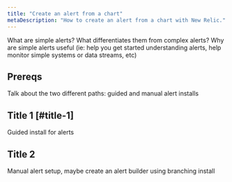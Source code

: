 ```yaml
---
title: "Create an alert from a chart"
metaDescription: "How to create an alert from a chart with New Relic."
---
```


What are simple alerts? What differentiates them from complex alerts? Why are simple alerts useful (ie: help you get started understanding alerts, help monitor simple systems or data streams, etc)

## Prereqs
Talk about the two different paths: guided and manual alert installs

## Title 1 [#title-1]
Guided install for alerts

## Title 2 
Manual alert setup, maybe create an alert builder using branching install


